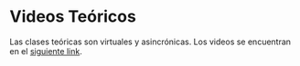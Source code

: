 # Videos Teóricos {.unnumbered}

Las clases teóricas son virtuales y asincrónicas.
Los videos se encuentran en el <a href="https://drive.google.com/drive/folders/1jEqxJLcCdY9n79nHLWkjaZIlO4bH4tG9?usp=sharing" target="_blank">siguiente link</a>.